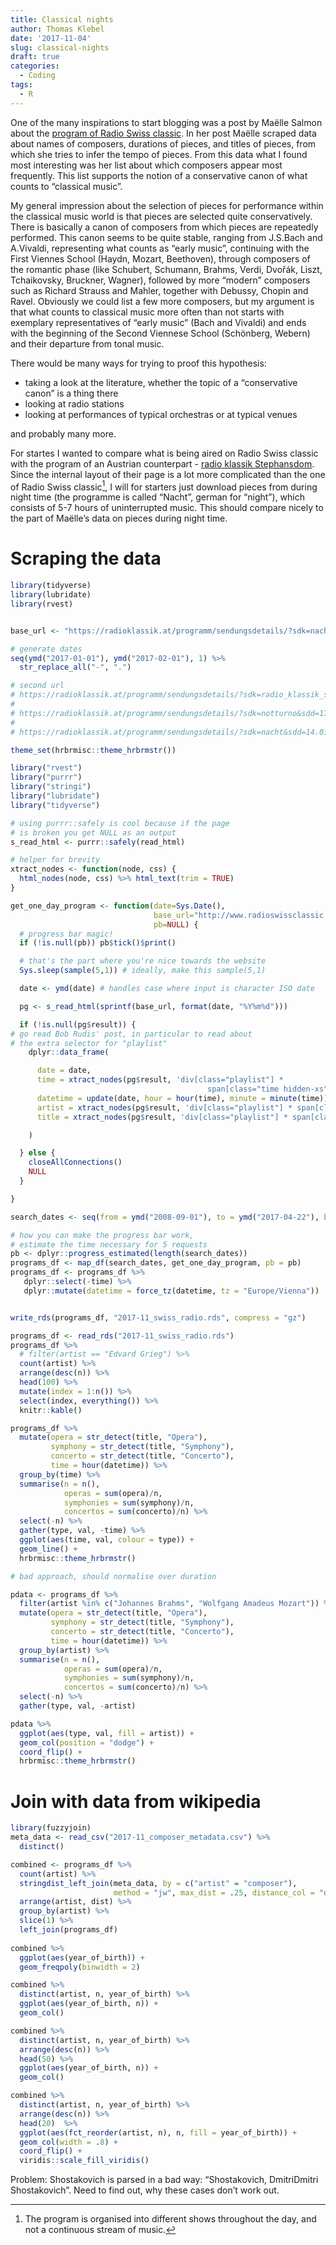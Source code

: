 ```yaml
---
title: Classical nights
author: Thomas Klebel
date: '2017-11-04'
slug: classical-nights
draft: true
categories:
  - Coding
tags:
  - R
---
```


One of the many inspirations to start blogging was a post by Maëlle Salmon about
the [program of Radio Swiss classic](http://www.masalmon.eu/2017/04/23/radioswissclassic/). In her post
Maëlle scraped data about names of composers, durations of pieces, and titles
of pieces, from which she tries to infer the tempo of pieces. From this data
what I found most interesting was her list about which composers appear most
frequently. This list supports the notion of a conservative canon of what counts
to "classical music".

My general impression about the selection of pieces for performance within the
classical music world is that pieces are selected quite conservatively. There
is basically a canon of composers from which pieces are repeatedly performed.
This canon seems to be quite stable, ranging from J.S.Bach and A.Vivaldi,
representing what counts as "early music", continuing with the First Viennes
School (Haydn, Mozart, Beethoven), through composers of the romantic phase (like 
Schubert, Schumann, Brahms, Verdi, Dvořák, Liszt, Tchaikovsky, Bruckner, Wagner),
followed by more "modern" composers such as Richard Strauss and Mahler, together
with Debussy, Chopin and Ravel. Obviously we could list a few more composers,
but my argument is that what counts to classical music more often than not starts
with exemplary representatives of "early music" (Bach and Vivaldi) and ends
with the beginning of the Second Viennese School (Schönberg, Webern) and their
departure from tonal music.

There would be many ways for trying to proof this hypothesis:

- taking a look at the literature, whether the topic of a "conservative canon" is
a thing there
- looking at radio stations
- looking at performances of typical orchestras or at typical venues

and probably many more.

For startes I wanted to compare what is being aired on Radio Swiss classic
with the program of an Austrian counterpart - [radio klassik Stephansdom](https://radioklassik.at). Since the internal layout of their
page is a lot more complicated than the one of Radio Swiss classic^[
The program is organised into different shows throughout the day, and not a
continuous stream of music.], I will for starters just download pieces from during
night time (the programme is called "Nacht", german for "night"), which consists
of 5-7 hours of uninterrupted music. This should compare nicely to the part
of Maëlle's data on pieces during night time.

# Scraping the data

```r
library(tidyverse)
library(lubridate)
library(rvest)


base_url <- "https://radioklassik.at/programm/sendungsdetails/?sdk=nacht&sdd="

# generate dates
seq(ymd("2017-01-01"), ymd("2017-02-01"), 1) %>% 
  str_replace_all("-", ".")

# second url
# https://radioklassik.at/programm/sendungsdetails/?sdk=radio_klassik_stephansdom_nacht&sdd=14.10.2016
# 
# https://radioklassik.at/programm/sendungsdetails/?sdk=notturno&sdd=17.08.2013
# 
# https://radioklassik.at/programm/sendungsdetails/?sdk=nacht&sdd=14.01.2017

theme_set(hrbrmisc::theme_hrbrmstr())

```

```r
library("rvest")
library("purrr")
library("stringi")
library("lubridate")
library("tidyverse")

# using purrr::safely is cool because if the page 
# is broken you get NULL as an output
s_read_html <- purrr::safely(read_html)

# helper for brevity
xtract_nodes <- function(node, css) {
  html_nodes(node, css) %>% html_text(trim = TRUE)
}

get_one_day_program <- function(date=Sys.Date(),
                                base_url="http://www.radioswissclassic.ch/en/music-programme/search/%s",
                                pb=NULL) {
  # progress bar magic!
  if (!is.null(pb)) pb$tick()$print()

  # that's the part where you're nice towards the website
  Sys.sleep(sample(5,1)) # ideally, make this sample(5,1)

  date <- ymd(date) # handles case where input is character ISO date

  pg <- s_read_html(sprintf(base_url, format(date, "%Y%m%d")))

  if (!is.null(pg$result)) {
# go read Bob Rudis' post, in particular to read about
# the extra selector for "playlist"
    dplyr::data_frame(

      date = date,
      time = xtract_nodes(pg$result, 'div[class="playlist"] *
                                            span[class="time hidden-xs"]') %>% hm(),
      datetime = update(date, hour = hour(time), minute = minute(time)),
      artist = xtract_nodes(pg$result, 'div[class="playlist"] * span[class="titletag"]'),
      title = xtract_nodes(pg$result, 'div[class="playlist"] * span[class="artist"]')

    )

  } else {
    closeAllConnections()
    NULL
  }

}

search_dates <- seq(from = ymd("2008-09-01"), to = ymd("2017-04-22"), by = "1 day")

# how you can make the progress bar work,
# estimate the time necessary for 5 requests
pb <- dplyr::progress_estimated(length(search_dates))
programs_df <- map_df(search_dates, get_one_day_program, pb = pb)
programs_df <- programs_df %>%
   dplyr::select(-time) %>%
   dplyr::mutate(datetime = force_tz(datetime, tz = "Europe/Vienna"))


write_rds(programs_df, "2017-11_swiss_radio.rds", compress = "gz")
```



```r
programs_df <- read_rds("2017-11_swiss_radio.rds")
programs_df %>% 
  # filter(artist == "Edvard Grieg") %>%
  count(artist) %>% 
  arrange(desc(n)) %>% 
  head(100) %>% 
  mutate(index = 1:n()) %>% 
  select(index, everything()) %>% 
  knitr::kable()
```


```r
programs_df %>% 
  mutate(opera = str_detect(title, "Opera"),
         symphony = str_detect(title, "Symphony"),
         concerto = str_detect(title, "Concerto"),
         time = hour(datetime)) %>% 
  group_by(time) %>% 
  summarise(n = n(),
            operas = sum(opera)/n,
            symphonies = sum(symphony)/n,
            concertos = sum(concerto)/n) %>% 
  select(-n) %>% 
  gather(type, val, -time) %>% 
  ggplot(aes(time, val, colour = type)) +
  geom_line() +
  hrbrmisc::theme_hrbrmstr()

# bad approach, should normalise over duration
```


```r
pdata <- programs_df %>% 
  filter(artist %in% c("Johannes Brahms", "Wolfgang Amadeus Mozart")) %>% 
  mutate(opera = str_detect(title, "Opera"),
         symphony = str_detect(title, "Symphony"),
         concerto = str_detect(title, "Concerto"),
         time = hour(datetime)) %>% 
  group_by(artist) %>% 
  summarise(n = n(),
            operas = sum(opera)/n,
            symphonies = sum(symphony)/n,
            concertos = sum(concerto)/n) %>% 
  select(-n) %>% 
  gather(type, val, -artist)

pdata %>% 
  ggplot(aes(type, val, fill = artist)) +
  geom_col(position = "dodge") +
  coord_flip() +
  hrbrmisc::theme_hrbrmstr()
```

# Join with data from wikipedia
```r
library(fuzzyjoin)
meta_data <- read_csv("2017-11_composer_metadata.csv") %>% 
  distinct()

combined <- programs_df %>% 
  count(artist) %>% 
  stringdist_left_join(meta_data, by = c("artist" = "composer"),
                       method = "jw", max_dist = .25, distance_col = "dist") %>%
  arrange(artist, dist) %>% 
  group_by(artist) %>% 
  slice(1) %>% 
  left_join(programs_df)
  
combined %>% 
  ggplot(aes(year_of_birth)) +
  geom_freqpoly(binwidth = 2)

combined %>% 
  distinct(artist, n, year_of_birth) %>% 
  ggplot(aes(year_of_birth, n)) +
  geom_col()


```

```r
combined %>% 
  distinct(artist, n, year_of_birth) %>% 
  arrange(desc(n)) %>% 
  head(50) %>% 
  ggplot(aes(year_of_birth, n)) +
  geom_col()
```


```r
combined %>% 
  distinct(artist, n, year_of_birth) %>% 
  arrange(desc(n)) %>% 
  head(20)  %>% 
  ggplot(aes(fct_reorder(artist, n), n, fill = year_of_birth)) +
  geom_col(width = .8) +
  coord_flip() +
  viridis::scale_fill_viridis()

```



Problem: Shostakovich is parsed in a bad way:
"Shostakovich, DmitriDmitri Shostakovich". Need to find out, why these cases
don't work out.

